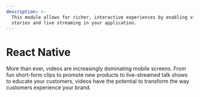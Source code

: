 ```yaml
---
description: >-
  This module allows for richer, interactive experiences by enabling video
  stories and live streaming in your application.
---
```


# React Native

More than ever, videos are increasingly dominating mobile screens. From fun short-form clips to promote new products to live-streamed talk shows to educate your customers, videos have the potential to transform the way customers experience your brand.

